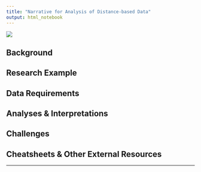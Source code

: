 ```yaml
---
title: "Narrative for Analysis of Distance-based Data"
output: html_notebook
---
```

![](https://live.staticflickr.com/65535/51022165983_590727798b_k_d.jpg)

## Background




## Research Example




## Data Requirements




## Analyses & Interpretations




## Challenges




## Cheatsheets & Other External Resources




---
